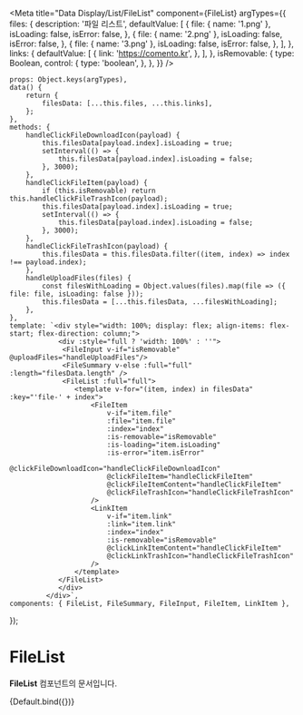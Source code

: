 
<Meta
	title="Data Display/List/FileList"
	component={FileList}
	argTypes={{
		files: {
			description: '파일 리스트',
			defaultValue: [
				{
					file: { name: '1.png' },
					isLoading: false,
					isError: false,
				},
				{
					file: { name: '2.png' },
					isLoading: false,
					isError: false,
				},
				{
					file: { name: '3.png' },
					isLoading: false,
					isError: false,
				},
			],
		},
		links: {
			defaultValue: [
				{
					link: 'https://comento.kr',
				},
			],
		},
		isRemovable: {
			type: Boolean,
			control: {
				type: 'boolean',
			},
		},
	}}
/>

	props: Object.keys(argTypes),
	data() {
		return {
			filesData: [...this.files, ...this.links],
		};
	},
	methods: {
		handleClickFileDownloadIcon(payload) {
			this.filesData[payload.index].isLoading = true;
			setInterval(() => {
				this.filesData[payload.index].isLoading = false;
			}, 3000);
		},
		handleClickFileItem(payload) {
			if (this.isRemovable) return this.handleClickFileTrashIcon(payload);
			this.filesData[payload.index].isLoading = true;
			setInterval(() => {
				this.filesData[payload.index].isLoading = false;
			}, 3000);
		},
		handleClickFileTrashIcon(payload) {
			this.filesData = this.filesData.filter((item, index) => index !== payload.index);
		},
		handleUploadFiles(files) {
			const filesWithLoading = Object.values(files).map(file => ({ file: file, isLoading: false }));
			this.filesData = [...this.filesData, ...filesWithLoading];
		},
	},
	template: `<div style="width: 100%; display: flex; align-items: flex-start; flex-direction: column;">
                <div :style="full ? 'width: 100%' : ''">
                 <FileInput v-if="isRemovable" @uploadFiles="handleUploadFiles"/>
                 <FileSummary v-else :full="full" :length="filesData.length" />
                 <FileList :full="full">
					<template v-for="(item, index) in filesData" :key="'file-' + index">
						<FileItem
							v-if="item.file"
							:file="item.file"
							:index="index"
							:is-removable="isRemovable"
							:is-loading="item.isLoading"
							:is-error="item.isError"
							@clickFileDownloadIcon="handleClickFileDownloadIcon"
							@clickFileItem="handleClickFileItem"
							@clickFileItemContent="handleClickFileItem"
							@clickFileTrashIcon="handleClickFileTrashIcon"
						/>
						<LinkItem
							v-if="item.link"
							:link="item.link"
							:index="index"
							:is-removable="isRemovable"
							@clickLinkItemContent="handleClickFileItem"
							@clickLinkTrashIcon="handleClickFileTrashIcon"
						/>
					</template>
				</FileList>
                </div>
             </div>`,
	components: { FileList, FileSummary, FileInput, FileItem, LinkItem },
});

# FileList

**FileList** 컴포넌트의 문서입니다.

<Story name="Default" height="100px">
	{Default.bind({})}
</Story>

<ArgsTable story="Default" />
